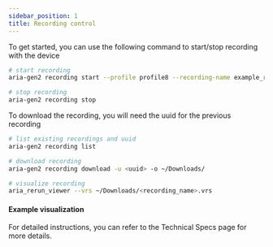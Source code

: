 ```yaml
---
sidebar_position: 1
title: Recording control
---
```


To get started, you can use the following command to start/stop recording with the device
```bash
# start recording
aria-gen2 recording start --profile profile8 --recording-name example_recording

# stop recording
aria-gen2 recording stop
```

To download the recording, you will need the uuid for the previous recording
```bash
# list existing recordings and uuid
aria-gen2 recording list

# download recording
aria-gen2 recording download -u <uuid> -o ~/Downloads/

# visualize recording
aria_rerun_viewer --vrs ~/Downloads/<recording_name>.vrs
```

#### Example visualization

For detailed instructions, you can refer to the Technical Specs page for more details.
